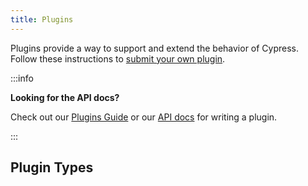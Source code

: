 ```yaml
---
title: Plugins
---
```



Plugins provide a way to support and extend the behavior of Cypress. Follow
these instructions to
[submit your own plugin](https://github.com/cypress-io/cypress-documentation/blob/master/CONTRIBUTING.md#adding-plugins).

:::info

<strong className="alert-header">Looking for the API docs?</strong>

Check out our [Plugins Guide](/guides/tooling/plugins-guide) or our
[API docs](/api/plugins/writing-a-plugin) for writing a plugin.

:::

## Plugin Types

<PluginsList />
